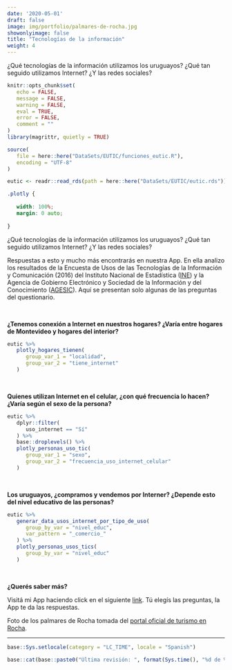 ```yaml
---
date: '2020-05-01'
draft: false
image: img/portfolio/palmares-de-rocha.jpg
showonlyimage: false
title: "Tecnologías de la información"
weight: 4
---
```


¿Qué tecnologías de la información utilizamos los uruguayos? ¿Qué tan seguido utilizamos Internet? ¿Y las redes sociales?

<!--more-->

```r
knitr::opts_chunk$set(
   echo = FALSE,
   message = FALSE,
   warning = FALSE,
   eval = TRUE,
   error = FALSE,
   comment = ""
)
library(magrittr, quietly = TRUE)
```

```r
source(
   file = here::here("DataSets/EUTIC/funciones_eutic.R"),
   encoding = "UTF-8"
)
```

```r
eutic <- readr::read_rds(path = here::here("DataSets/EUTIC/eutic.rds"))
```

```css
.plotly {
   
   width: 100%;
   margin: 0 auto;
   
}
```

¿Qué tecnologías de la información utilizamos los uruguayos? ¿Qué tan seguido utilizamos Internet? ¿Y las redes sociales?

Respuestas a esto y mucho más encontrarás en nuestra App. En ella analizo los resultados de la Encuesta de Usos de las Tecnologías de la Información y Comunicación (2016) del Instituto Nacional de Estadística ([INE](http://www.ine.gub.uy/)) y la Agencia de Gobierno Electrónico y Sociedad de la Información y del Conocimiento ([AGESIC](https://www.gub.uy/agencia-gobierno-electronico-sociedad-informacion-conocimiento/)). Aquí se presentan solo algunas de las preguntas del questionario.

<br>

**¿Tenemos conexión a Internet en nuestros hogares? ¿Varía entre hogares de Montevideo y hogares del interior?**

```r
eutic %>%
   plotly_hogares_tienen(
      group_var_1 = "localidad",
      group_var_2 = "tiene_internet"
   )
```

<br>

**Quienes utilizan Internet en el celular, ¿con qué frecuencia lo hacen? ¿Varía según el sexo de la persona?**

```r
eutic %>%
   dplyr::filter(
      uso_internet == "Sí"
   ) %>%
   base::droplevels() %>%
   plotly_personas_uso_tic(
      group_var_1 = "sexo",
      group_var_2 = "frecuencia_uso_internet_celular"
   )
```

<br>

**Los uruguayos, ¿compramos y vendemos por Interner? ¿Depende esto del nivel educativo de las personas?**

```r
eutic %>%
   generar_data_usos_internet_por_tipo_de_uso(
      group_by_var = "nivel_educ",
      var_pattern = "_comercio_"
   ) %>%
   plotly_personas_usos_tics(
      group_by_var = "nivel_educ"
   )
```

<br>

**¿Querés saber más?**

Visitá mi App haciendo click en el siguiente [link](https://daczarne.shinyapps.io/AppEUTIC/). Tú elegís las preguntas, la App te da las respuestas.

Foto de los palmares de Rocha tomada del [portal oficial de turismo en Rocha](http://turismorocha.gub.uy/atractivos/naturaleza/palmares-de-rocha).

***

```r
base::Sys.setlocale(category = "LC_TIME", locale = "Spanish")
```

```r
base::cat(base::paste0("Última revisión: ", format(Sys.time(), "%d de %B de %Y")))
```
